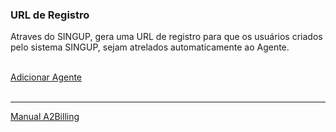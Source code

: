 === URL de Registro ===

Atraves do SINGUP, gera uma URL de registro para que os usuários criados pelo sistema SINGUP, sejam atrelados automaticamente ao Agente.

<br>
[[/images/agente-2.png|Adicionar Agente]]<br>
<br>


----
[[Manual_A2Billing|Manual A2Billing]]
